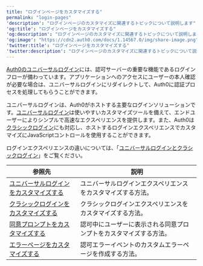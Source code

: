 ---
title: "ログインページをカスタマイズする"
permalink: "login-pages"
'description': "ログインページのカスタマイズに関連するトピックについて説明します"
'og:title': "ログインページをカスタマイズする"
'og:description': "ログインページのカスタマイズに関連するトピックについて説明します"
'og:image': "https://cdn2.auth0.com/docs/1.14567.0/img/share-image.png"
'twitter:title': "ログインページをカスタマイズする"
'twitter:description': "ログインページのカスタマイズに関連するトピックについて説明します"
---

[Auth0のユニバーサルログイン](/docs/ja-jp/authenticate/login/auth0-universal-login)には、認可サーバーの重要な機能であるログインフローが備わっています。アプリケーションへのアクセスにユーザーの本人確認が必要な場合は、ユニバーサルログインにリダイレクトして、Auth0に認証プロセスを処理してもらうことができます。

ユニバーサルログインは、Auth0がホストする主要なログインソリューションです。[ユニバーサルログイン](/docs/ja-jp/authenticate/login/auth0-universal-login/universal-login-vs-classic-login/universal-experience)は使いやすいカスタマイズツールを備えて、エンドユーザーによりシンプルで高速なエクスペリエンスを提供します。また、Auth0は[クラシックログイン](/docs/ja-jp/authenticate/login/auth0-universal-login/universal-login-vs-classic-login/classic-experience)にも対応し、ホストするログインエクスペリエンスでカスタマイズにJavaScriptコントロールを使用することができます。

ログインエクスペリエンスの違いについては、「[ユニバーサルログインとクラシックログイン](/docs/ja-jp/authenticate/login/auth0-universal-login/universal-login-vs-classic-login)」をご覧ください。

<table class="table"><thead>
<tr>
<th><b>参照先</b></th>
<th><b>説明</b></th>
</tr>
</thead>
<tbody>
<tr>
<td><a href="/docs/ja-jp/customize/login-pages/universal-login">ユニバーサルログインをカスタマイズする</a></td>
<td>ユニバーサルログインエクスペリエンスをカスタマイズする方法。</td>
</tr>
<tr>
<td><a href="/docs/ja-jp/customize/login-pages/classic-login">クラシックログインをカスタマイズする</a></td>
<td>クラシックログインエクスペリエンスをカスタマイズする方法。</td>
</tr>
<tr>
<td><a href="/docs/ja-jp/customize/login-pages/customize-consent-prompts">同意プロンプトをカスタマイズする</a></td>
<td>認可中にユーザーに表示される同意プロンプトをカスタマイズする方法。</td>
</tr>
<tr>
<td><a href="/docs/ja-jp/customize/login-pages/custom-error-pages">エラーページをカスタマイズする</a></td>
<td>認可エラーイベントのカスタムエラーページを作成する方法。</td>
</tr>
</tbody>
</table>